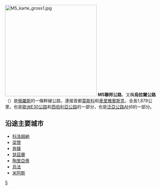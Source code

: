 {{Infobox road2
|country=RUS
|type=M
|route=5
|alternate_name=烏拉爾公路
|map={{Highway system OSM map
| highway_system_qid = Q260792
| frame-lat          = 57
| frame-long         = 57
| frame-width        = 290
| frame-height       = 175
| frame-align        = center
| plain              = yes
| text               = 
| zoom               = 2
}}
|map_custom=yes
|map_notes=
|length_km=1879
|length_round=
|length_ref=
|established=
|direction_a=北
|terminus_a=莫斯科
|junction=
|direction_b=南
|terminus_b=車里雅賓斯克
|previous_type=M
|previous_route=4
|next_type=M
|next_route=7
|ahn= {{AHN-AH|6|RUS}}{{AHN-AH|7|RUS}}
|e-road={{BAB-E|30|RUS}}
}}
[[File:M5_karte_gross1.jpg|300px]]
'''M5聯邦公路'''，又稱'''烏拉爾公路'''（{{lang|ru|Урал}}）是[[俄羅斯|俄羅斯]]的一條幹線公路，連接首都[[莫斯科|莫斯科]]和[[車里雅賓斯克|車里雅賓斯克]]，全長1,879公里。也是[[歐洲E30公路|歐洲E30公路]]和[[西伯利亞公路|西伯利亞公路]]的一部分，也是[[泛亞公路|泛亞公路]]AH6的一部分。

== 沿途主要城市 ==
* [[科洛姆納|科洛姆納]]
* [[梁贊|梁贊]]
* [[奔薩|奔薩]]
* [[瑟茲蘭|瑟茲蘭]]
* [[陶里亞蒂|陶里亞蒂]]
* [[烏法|烏法]]
* [[米阿斯|米阿斯]]

{{俄羅斯聯邦公路}}

[[Category:俄羅斯公路|5]]